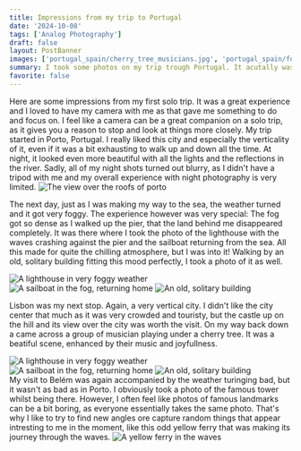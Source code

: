 ```yaml
---
title: Impressions from my trip to Portugal 
date: '2024-10-08'
tags: ['Analog Photography']
draft: false
layout: PostBanner
images: ['portugal_spain/cherry_tree_musicians.jpg', 'portugal_spain/foggy_lighthouse.jpg', 'portugal_spain/foggy_sailboat.jpg', 'portugal_spain/yellow_ferry.jpg']
summary: I took some photos on my trip trough Portugal. It acutally was my first solo trip and I enjoyed it a lot.
favorite: false
---
```

<div className="xl:flex gap-2 items-center">
Here are some impressions from my first solo trip. It was a great experience and I loved to have my camera with me as that gave me something to do and focus on. 
I feel like a camera can be a great companion on a solo trip, as it gives you a reason to stop and look at things more closely.   
My trip started in Porto, Portugal. I really liked this city and especially the verticality of it, even if it was a bit exhausting to walk up and down all the time.
At night, it looked even more beautiful with all the lights and the reflections in the river. 
Sadly, all of my night shots turned out blurry, as I didn't have a tripod with me and my overall experience with night photography is very limited.
<Image width={1000} height={1000} priority className="rounded-lg object-cover xl:max-w-sm" src='portugal_spain/porto_roofs.jpg' alt="The view over the roofs of porto" />
</div>

The next day, just as I was making my way to the sea, the weather turned and it got very foggy. The experience however was very special: The fog got so dense as I walked up the pier, that the land behind me disappeared completely. 
It was there where I took the photo of the lighthouse with the waves crashing against the pier and the sailboat returning from the sea. 
All this made for quite the chilling atmosphere, but I was into it! Walking by an old, solitary building fitting this mood perfectly, I took a photo of it as well.


<div className="grid grid-cols-1 gap-8 sm:grid-cols-3">
  <Image width={1000} height={1000} priority className="rounded-lg m-0" src='portugal_spain/foggy_lighthouse.jpg' alt="A lighthouse in very foggy weather" />
  <Image width={1000} height={1000} priority className="rounded-lg m-0" src='portugal_spain/foggy_sailboat.jpg' alt="A sailboat in the fog, returning home" />
  <Image width={1000} height={1000} priority className="rounded-lg m-0" src='portugal_spain/lonely_building.jpg' alt="An old, solitary building" />
</div>

Lisbon was my next stop. Again, a very vertical city. I didn't like the city center that much as it was very crowded and touristy, but the castle up on the hill and its view over the city was worth the visit. 
On my way back down a came across a group of musician playing under a cherry tree. It was a beatiful scene, enhanced by their music and joyfullness.

<div className="grid grid-cols-1 gap-8 sm:grid-cols-3">
  <Image width={1000} height={1000} priority className="rounded-lg m-0" src='portugal_spain/lisbao_castle.jpg' alt="A lighthouse in very foggy weather" />
  <Image width={1000} height={1000} priority className="rounded-lg m-0" src='portugal_spain/lisbao_castle_view.jpg' alt="A sailboat in the fog, returning home" />
  <Image width={1000} height={1000} priority className="rounded-lg m-0" src='portugal_spain/cherry_tree_musicians.jpg' alt="An old, solitary building" />
</div>

<div className="xl:flex gap-2 items-center">
My visit to Belém was again accompanied by the weather turinging bad, but it wasn't as bad as in Porto. I obviously took a photo of the famous tower whilst being there.
However, I often feel like photos of famous landmarks can be a bit boring, as everyone essentially takes the same photo.   
That's why I like to try to find new angles ore capture random things that appear intresting to me in the moment, like this odd yellow ferry that was making its journey through the waves.
<Image width={1000} height={1000} priority className="rounded-lg object-cover xl:max-w-sm" src='portugal_spain/yellow_ferry.jpg' alt="A yellow ferry in the waves" />
</div>